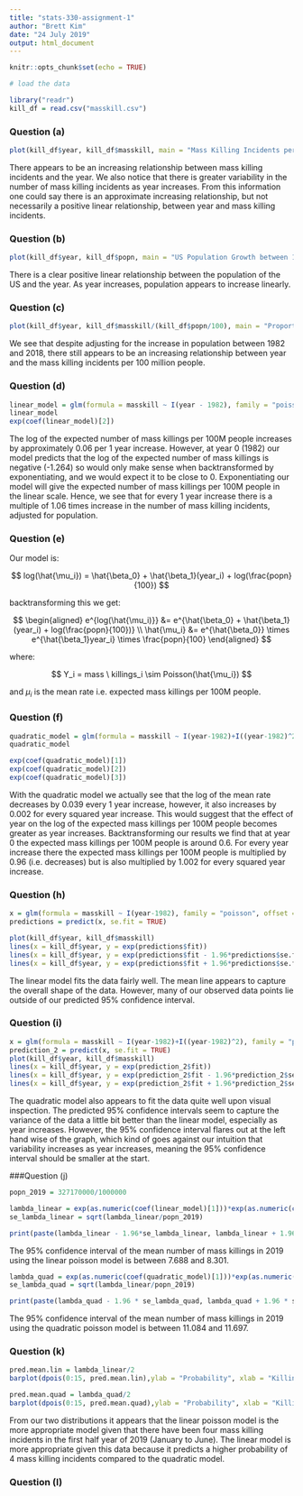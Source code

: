 ```yaml
---
title: "stats-330-assignment-1"
author: "Brett Kim"
date: "24 July 2019"
output: html_document
---
```


```r
knitr::opts_chunk$set(echo = TRUE)
```

```r
# load the data

library("readr")
kill_df = read.csv("masskill.csv")
```

### Question (a)
```r
plot(kill_df$year, kill_df$masskill, main = "Mass Killing Incidents per Year in the US between 1982 ~ 2018", xlab = "Year", ylab = "Mass Killing Incidents")
```

There appears to be an increasing relationship between mass killing incidents and the year. We also notice that there is greater variability in the number of mass killing incidents as year increases. From this information one could say there is an approximate increasing relationship, but not necessarily a positive linear relationship, between year and mass killing incidents.

### Question (b)
```r
plot(kill_df$year, kill_df$popn, main = "US Population Growth between 1982 ~ 2018", xlab = "Year", ylab = "Population (100M)")
```

There is a clear positive linear relationship between the population of the US and the year. As year increases, population appears to increase linearly.

### Question (c)
```r
plot(kill_df$year, kill_df$masskill/(kill_df$popn/100), main = "Proportion of Mass Killing Incidents per 100M people per Year between 1982 ~ 2018", xlab = "Year", ylab = "Mass Killings per 100M people")
```

We see that despite adjusting for the increase in population between 1982 and 2018, there still appears to be an increasing relationship between year and the mass killing incidents per 100 million people.


### Question (d)
```r
linear_model = glm(formula = masskill ~ I(year - 1982), family = "poisson", offset = log(popn/100), data = kill_df)
linear_model
exp(coef(linear_model)[2])
```

The log of the expected number of mass killings per 100M people increases by approximately 0.06 per 1 year increase. However, at year 0 (1982) our model predicts that the log of the expected number of mass killings is negative (-1.264) so would only make sense when backtransformed by exponentiating, and we would expect it to be close to 0. Exponentiating our model will give the expected number of mass killings per 100M people in the linear scale. Hence, we see that for every 1 year increase there is a multiple of 1.06 times increase in the number of mass killing incidents, adjusted for population.

### Question (e)
Our model is:

$$
log(\hat{\mu_i}) = \hat{\beta_0} + \hat{\beta_1}(year_i) + log(\frac{popn}{100})
$$

backtransforming this we get:

$$
\begin{aligned}
  e^{log(\hat{\mu_i)}} &= e^{\hat{\beta_0} + \hat{\beta_1}(year_i) + log(\frac{popn}{100})} \\
  \hat{\mu_i} &= e^{\hat{\beta_0}} \times e^{\hat{\beta_1}year_i} \times \frac{popn}{100}
\end{aligned}
$$

where:

$$
Y_i = mass \ killings_i \sim Poisson(\hat{\mu_i})
$$

and $\mu_i$ is the mean rate i.e. expected mass killings per 100M people.


### Question (f)
```r
quadratic_model = glm(formula = masskill ~ I(year-1982)+I((year-1982)^2), family = "poisson", offset = log(popn/100), data = kill_df)
quadratic_model

exp(coef(quadratic_model)[1])
exp(coef(quadratic_model)[2])
exp(coef(quadratic_model)[3])
```

With the quadratic model we actually see that the log of the mean rate decreases by 0.039 every 1 year increase, however, it also increases by 0.002 for every squared year increase. This would suggest that the effect of year on the log of the expected mass killings per 100M people becomes greater as year increases. Backtransforming our results we find that at year 0 the expected mass killings per 100M people is around 0.6. For every year increase there the expected mass killings per 100M people is multiplied by 0.96 (i.e. decreases) but is also multiplied by 1.002 for every squared year increase.

### Question (h)

```r
x = glm(formula = masskill ~ I(year-1982), family = "poisson", offset = log(popn/100), data = kill_df)
predictions = predict(x, se.fit = TRUE)

plot(kill_df$year, kill_df$masskill)
lines(x = kill_df$year, y = exp(predictions$fit))
lines(x = kill_df$year, y = exp(predictions$fit - 1.96*predictions$se.fit), col = 'blue')
lines(x = kill_df$year, y = exp(predictions$fit + 1.96*predictions$se.fit), col = 'blue')
```
The linear model fits the data fairly well. The mean line appears to capture the overall shape of the data. However, many of our observed data points lie outside of our predicted 95% confidence interval.

### Question (i)
```r
x = glm(formula = masskill ~ I(year-1982)+I((year-1982)^2), family = "poisson", offset = log(popn/100), data = kill_df)
prediction_2 = predict(x, se.fit = TRUE)
plot(kill_df$year, kill_df$masskill)
lines(x = kill_df$year, y = exp(prediction_2$fit))
lines(x = kill_df$year, y = exp(prediction_2$fit - 1.96*prediction_2$se.fit), col = 'blue')
lines(x = kill_df$year, y = exp(prediction_2$fit + 1.96*prediction_2$se.fit), col = 'blue')
```
The quadratic model also appears to fit the data quite well upon visual inspection. The predicted 95% confidence intervals seem to capture the variance of the data a little bit better than the linear model, especially as year increases. However, the 95% confidence interval flares out at the left hand wise of the graph, which kind of goes against our intuition that variability increases as year increases, meaning the 95% confidence interval should be smaller at the start.

###Question (j)
```r
popn_2019 = 327170000/1000000

lambda_linear = exp(as.numeric(coef(linear_model)[1]))*exp(as.numeric(coef(linear_model)[2])*37)*(popn_2019/100)
se_lambda_linear = sqrt(lambda_linear/popn_2019)

print(paste(lambda_linear - 1.96*se_lambda_linear, lambda_linear + 1.96*se_lambda_linear))
```
The 95% confidence interval of the mean number of mass killings in 2019 using the linear poisson model is between 7.688 and 8.301.

```r
lambda_quad = exp(as.numeric(coef(quadratic_model)[1]))*exp(as.numeric(coef(quadratic_model)[2])*37)*exp(as.numeric(y[3])*(37^2))*(popn_2019/100)
se_lambda_quad = sqrt(lambda_linear/popn_2019)

print(paste(lambda_quad - 1.96 * se_lambda_quad, lambda_quad + 1.96 * se_lambda_quad))
```

The 95% confidence interval of the mean number of mass killings in 2019 using the quadratic poisson model is between 11.084 and 11.697.

### Question (k)

```r
pred.mean.lin = lambda_linear/2
barplot(dpois(0:15, pred.mean.lin),ylab = "Probability", xlab = "Killing Incidents", main = paste("Distribution of Poisson with mean", round(pred.mean.lin,2), "mass killings per half year"), space = 1, names.arg = 0:15)
```

```r
pred.mean.quad = lambda_quad/2
barplot(dpois(0:15, pred.mean.quad),ylab = "Probability", xlab = "Killing Incidents", main = paste("Distribution of Poisson with mean", round(pred.mean.quad,2), "mass killings per half year"), space = 1, names.arg = 0:15)
```

From our two distributions it appears that the linear poisson model is the more appropriate model given that there have been four mass killing incidents in the first half year of 2019 (January to June). The linear model is more appropriate given this data because it predicts a higher probability of 4 mass killing incidents compared to the quadratic model.


### Question (l)




